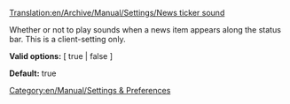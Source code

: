 [[Translation:en/Archive/Manual/Settings/News ticker sound]]
[[Category:en/Manual/Settings & Preferences]]

Whether or not to play sounds when a news item appears along the status bar. This is a client-setting only.


'''Valid options:''' [ true | false ]

'''Default:''' true